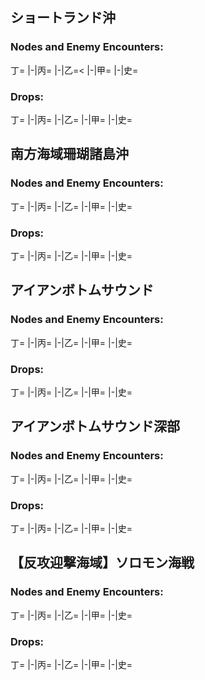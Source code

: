 == ショートランド沖 ==
{{Sortieworld|map = [[File:南方海域_map_1.jpg|500px]]|difficulty = ?|item = ?|exp = ?}}

=== Nodes and Enemy Encounters: ===
<tabber>丁=
|-|丙=
|-|乙=<
|-|甲=
|-|史=
</tabber>
=== Drops: ===
<tabber>丁=
|-|丙=
|-|乙=
|-|甲=
|-|史=
</tabber>

== 南方海域珊瑚諸島沖 ==
{{Sortieworld|map = [[File:南方海域_map_2.jpg|500px]]|difficulty = ?|item = ?|exp = ?}}

=== Nodes and Enemy Encounters: ===
<tabber>丁=
|-|丙=
|-|乙=
|-|甲=
|-|史=
</tabber>

=== Drops: ===
<tabber>丁=
|-|丙=
|-|乙=
|-|甲=
|-|史=
</tabber>

== アイアンボトムサウンド ==
{{Sortieworld|map = [[File:南方海域_map_3.jpg|500px]]|difficulty = ?|item = ?|exp = ?}}

=== Nodes and Enemy Encounters: ===
<tabber>丁=
|-|丙=
|-|乙=
|-|甲=
|-|史=
</tabber>

=== Drops: ===
<tabber>丁=
|-|丙=
|-|乙=
|-|甲=
|-|史=
</tabber>

== アイアンボトムサウンド深部 ==
{{Sortieworld|map = [[File:南方海域_map_4.jpg|500px]]|difficulty = ?|item = ?|exp = ?}}

=== Nodes and Enemy Encounters: ===
<tabber>丁=
|-|丙=
|-|乙=
|-|甲=
|-|史=
</tabber>

=== Drops: ===
<tabber>丁=
|-|丙=
|-|乙=
|-|甲=
|-|史=
</tabber>

== 【反攻迎撃海域】ソロモン海戦 ==
{{Sortieworld|map = [[File:南方海域_event_map.jpg|500px]]|difficulty = ?|item = ?|exp = ?}}

=== Nodes and Enemy Encounters: ===
<tabber>丁=
|-|丙=
|-|乙=
|-|甲=
|-|史=
</tabber>

=== Drops: ===
<tabber>丁=
|-|丙=
|-|乙=
|-|甲=
|-|史=
</tabber>

{{VitaMapportal}}